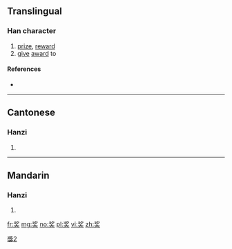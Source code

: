 {{also|奬|獎}}
==Translingual==
{{ja-forms|[[奨]]|奖|[[獎]]}}

===Han character===
{{Han char|rn=37|rad=大|as=06|sn=9|four=|canj=INK|ids=⿱⿰丬夕大}}

# [[prize]], [[reward]]
# [[give]] [[award]] to

====References====
* {{Han ref|kx=0252.051|hdz=10540.010|uh=5956|ud=22870}}

----

==Cantonese==

===Hanzi===
{{yue-hanzi|jyut=[[zoeng2]]|y=jeung2}}

# {{defn|lang=yue|sort=大06}}

----

==Mandarin==

===Hanzi===
{{cmn-hanzi|tra=[[奬]], [[獎]]|pin=[[jiǎng]] ([[jiang3]])|wg=chiang<sup>3</sup>}}

# {{defn|lang=cmn|sort=大06}}

[[Category:CJKV characters simplified differently in Japan and China|獎2]]

[[fr:奖]]
[[mg:奖]]
[[no:奖]]
[[pl:奖]]
[[vi:奖]]
[[zh:奖]]